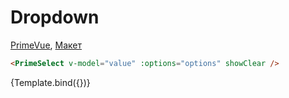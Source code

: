 
<Meta title="Prime/Form/Dropdown" />

# Dropdown

[PrimeVue](https://primevue.org/select/), [Макет](<https://www.figma.com/design/4TYeki0MDLhfPGJstbIicf/UI-kit-PrimeFace-(DS)?node-id=484-5777&node-type=section&t=2PSg63p2UfJ4cUzB-0>)

```html dark
<PrimeSelect v-model="value" :options="options" showClear />
```

<Story name="Primary">{Template.bind({})}</Story>
